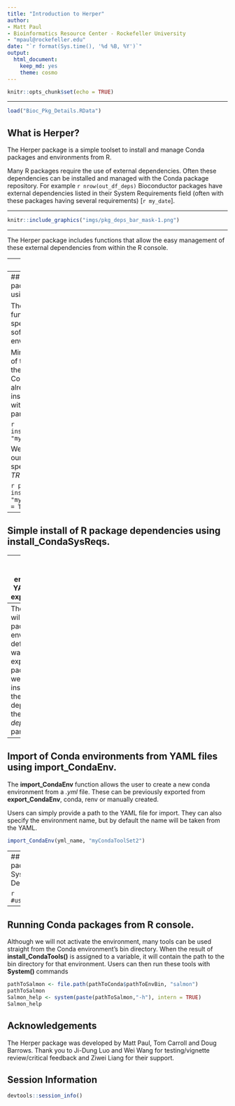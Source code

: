 ```yaml
---
title: "Introduction to Herper"
author: 
- Matt Paul
- Bioinformatics Resource Center - Rockefeller University
- "mpaul@rockefeller.edu"
date: "`r format(Sys.time(), '%d %B, %Y')`"
output: 
  html_document:
    keep_md: yes
    theme: cosmo
---
```


```r
knitr::opts_chunk$set(echo = TRUE)
```

---


```r
load("Bioc_Pkg_Details.RData")
```


## What is Herper?
The Herper package is a simple toolset to install and manage Conda packages and environments from R.

Many R packages require the use of external dependencies. Often these dependencies can be installed and managed with the Conda package repository. For example `r nrow(out_df_deps)` Bioconductor packages have external dependencies listed in their System Requirements field (often with these packages having several requirements) [`r my_date`]. 

---

```r
knitr::include_graphics("imgs/pkg_deps_bar_mask-1.png")

```

---

The Herper package includes functions that allow the easy management of these external dependencies from within the R console.

---
## Installation

Use the `BiocManager` package to download and install the package from our Github repository:

```r
if (!requireNamespace("BiocManager", quietly = TRUE))
    install.packages("BiocManager")
BiocManager::install("https://github.com/RockefellerUniversity/CondaSysReqs")
```

Once installed, load it into your R session:

```r
library(CondaSysReqs)
```


---
## Simple install of Conda packages from R console using **install_CondaTools**. 

The **install_CondaTools()** function allows the user to specify required Conda software and the desired environment to install into.

Miniconda is installed as part of the process (by default into the r-reticulate's default Conda location). If you already have Miniconda installed you specify the path with the *pathToMiniConda* parameter.


```r
install_CondaTools("salmon", "myCondaToolSet")
```
```r
install_CondaTools("salmon", "myCondaToolSet", pathToMiniConda="/tmp/")
```

We can add additional tools to our Conda environment by specifying *updateEnv = TRUE*.

```r
pathToConda <- install_CondaTools("macs2", "myCondaToolSet", updateEnv = TRUE)
pathToConda
```
```r
pathToConda <- install_CondaTools("macs2", "myCondaToolSet", updateEnv = TRUE, pathToMiniConda="/tmp/")
pathToConda
```


---
## Simple install of R package dependencies using **install_CondaSysReqs**.



---
## Export of Conda environments to YAML files using **export_CondaEnv**.

The **export_CondaEnv** function allows the user to export the environment information to a *.yml* file. These environment YAML files contain all essential information about the package, allowing for reproducibilty and easy distribution of Conda system configuration for collaboration. 

```r
yml_name <- paste0("myCondaToolSet_", format(Sys.Date(), "%Y%m%d"),".yml")
export_CondaEnv("myCondaToolSet", yml_name)
```
---
The YAML export will contain all packages in the environment by default. If the user wants to only export the packages that were specifically installed and not their dependencies they can use the *depends* paramter. 
```r
yml_name <- paste0("myCondaToolSet_nodeps_", format(Sys.Date(), "%Y%m%d"),".yml")
export_CondaEnv("myCondaToolSet", yml_name, depends=FALSE)
```

---
## Import of Conda environments from YAML files using **import_CondaEnv**.

The **import_CondaEnv** function allows the user to create a new conda environment from a *.yml* file. These can be previously exported from **export_CondaEnv**, conda, renv or manually created. 

Users can simply provide a path to the YAML file for import. They can also specify the environment name, but by default the name will be taken from the YAML. 

```r
import_CondaEnv(yml_name, "myCondaToolSet2")
```

---
## Using R packages with System Dependencies

```r


#use_condaenv() 
```

---
## Running Conda packages from R console.

Although we will not activate the environment, many tools can be used straight from the Conda environment's bin directory. When the result of **install_CondaTools()** is assigned to a variable, it will contain the path to the bin directory for that environment. Users can then run these tools with **System()** commands

```r
pathToSalmon <- file.path(pathToConda$pathToEnvBin, "salmon")
pathToSalmon
Salmon_help <- system(paste(pathToSalmon,"-h"), intern = TRUE)
Salmon_help
```

## Acknowledgements
The Herper package was developed by Matt Paul, Tom Carroll and Doug Barrows. Thank you to Ji-Dung Luo and Wei Wang for testing/vignette review/critical feedback and Ziwei Liang for their support.

## Session Information

```r
devtools::session_info()
```
